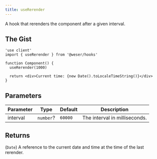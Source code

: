 ```yaml
---
title: useRerender
---
```


A hook that rerenders the component after a given interval.

## The Gist

```tsx
'use client'
import { useRerender } from '@weser/hooks'

function Component() {
  useRerender(1000)

  return <div>Current time: {new Date().toLocaleTimeString()}</div>
}
```

## Parameters

| Parameter | Type      | Default | Description                   |
| --------- | --------- | ------- | ----------------------------- |
| interval  | `number`? | `60000` | The interval in milliseconds. |

## Returns

(`Date`) A reference to the current date and time at the time of the last rerender.
